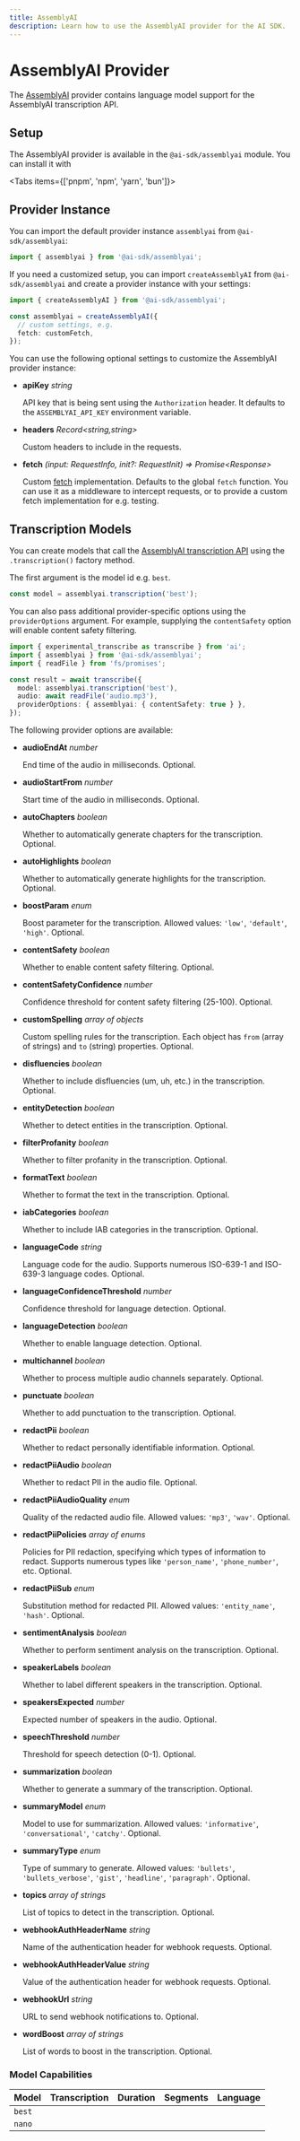 ```yaml
---
title: AssemblyAI
description: Learn how to use the AssemblyAI provider for the AI SDK.
---
```


# AssemblyAI Provider

The [AssemblyAI](https://assemblyai.com/) provider contains language model support for the AssemblyAI transcription API.

## Setup

The AssemblyAI provider is available in the `@ai-sdk/assemblyai` module. You can install it with

<Tabs items={['pnpm', 'npm', 'yarn', 'bun']}>
  <Tab>
    <Snippet text="pnpm add @ai-sdk/assemblyai" dark />
  </Tab>
  <Tab>
    <Snippet text="npm install @ai-sdk/assemblyai" dark />
  </Tab>
  <Tab>
    <Snippet text="yarn add @ai-sdk/assemblyai" dark />
  </Tab>

  <Tab>
    <Snippet text="bun add @ai-sdk/assemblyai" dark />
  </Tab>
</Tabs>

## Provider Instance

You can import the default provider instance `assemblyai` from `@ai-sdk/assemblyai`:

```ts
import { assemblyai } from '@ai-sdk/assemblyai';
```

If you need a customized setup, you can import `createAssemblyAI` from `@ai-sdk/assemblyai` and create a provider instance with your settings:

```ts
import { createAssemblyAI } from '@ai-sdk/assemblyai';

const assemblyai = createAssemblyAI({
  // custom settings, e.g.
  fetch: customFetch,
});
```

You can use the following optional settings to customize the AssemblyAI provider instance:

- **apiKey** _string_

  API key that is being sent using the `Authorization` header.
  It defaults to the `ASSEMBLYAI_API_KEY` environment variable.

- **headers** _Record&lt;string,string&gt;_

  Custom headers to include in the requests.

- **fetch** _(input: RequestInfo, init?: RequestInit) => Promise&lt;Response&gt;_

  Custom [fetch](https://developer.mozilla.org/en-US/docs/Web/API/fetch) implementation.
  Defaults to the global `fetch` function.
  You can use it as a middleware to intercept requests,
  or to provide a custom fetch implementation for e.g. testing.

## Transcription Models

You can create models that call the [AssemblyAI transcription API](https://www.assemblyai.com/docs/getting-started/transcribe-an-audio-file/typescript)
using the `.transcription()` factory method.

The first argument is the model id e.g. `best`.

```ts
const model = assemblyai.transcription('best');
```

You can also pass additional provider-specific options using the `providerOptions` argument. For example, supplying the `contentSafety` option will enable content safety filtering.

```ts highlight="6"
import { experimental_transcribe as transcribe } from 'ai';
import { assemblyai } from '@ai-sdk/assemblyai';
import { readFile } from 'fs/promises';

const result = await transcribe({
  model: assemblyai.transcription('best'),
  audio: await readFile('audio.mp3'),
  providerOptions: { assemblyai: { contentSafety: true } },
});
```

The following provider options are available:

- **audioEndAt** _number_

  End time of the audio in milliseconds.
  Optional.

- **audioStartFrom** _number_

  Start time of the audio in milliseconds.
  Optional.

- **autoChapters** _boolean_

  Whether to automatically generate chapters for the transcription.
  Optional.

- **autoHighlights** _boolean_

  Whether to automatically generate highlights for the transcription.
  Optional.

- **boostParam** _enum_

  Boost parameter for the transcription.
  Allowed values: `'low'`, `'default'`, `'high'`.
  Optional.

- **contentSafety** _boolean_

  Whether to enable content safety filtering.
  Optional.

- **contentSafetyConfidence** _number_

  Confidence threshold for content safety filtering (25-100).
  Optional.

- **customSpelling** _array of objects_

  Custom spelling rules for the transcription.
  Each object has `from` (array of strings) and `to` (string) properties.
  Optional.

- **disfluencies** _boolean_

  Whether to include disfluencies (um, uh, etc.) in the transcription.
  Optional.

- **entityDetection** _boolean_

  Whether to detect entities in the transcription.
  Optional.

- **filterProfanity** _boolean_

  Whether to filter profanity in the transcription.
  Optional.

- **formatText** _boolean_

  Whether to format the text in the transcription.
  Optional.

- **iabCategories** _boolean_

  Whether to include IAB categories in the transcription.
  Optional.

- **languageCode** _string_

  Language code for the audio.
  Supports numerous ISO-639-1 and ISO-639-3 language codes.
  Optional.

- **languageConfidenceThreshold** _number_

  Confidence threshold for language detection.
  Optional.

- **languageDetection** _boolean_

  Whether to enable language detection.
  Optional.

- **multichannel** _boolean_

  Whether to process multiple audio channels separately.
  Optional.

- **punctuate** _boolean_

  Whether to add punctuation to the transcription.
  Optional.

- **redactPii** _boolean_

  Whether to redact personally identifiable information.
  Optional.

- **redactPiiAudio** _boolean_

  Whether to redact PII in the audio file.
  Optional.

- **redactPiiAudioQuality** _enum_

  Quality of the redacted audio file.
  Allowed values: `'mp3'`, `'wav'`.
  Optional.

- **redactPiiPolicies** _array of enums_

  Policies for PII redaction, specifying which types of information to redact.
  Supports numerous types like `'person_name'`, `'phone_number'`, etc.
  Optional.

- **redactPiiSub** _enum_

  Substitution method for redacted PII.
  Allowed values: `'entity_name'`, `'hash'`.
  Optional.

- **sentimentAnalysis** _boolean_

  Whether to perform sentiment analysis on the transcription.
  Optional.

- **speakerLabels** _boolean_

  Whether to label different speakers in the transcription.
  Optional.

- **speakersExpected** _number_

  Expected number of speakers in the audio.
  Optional.

- **speechThreshold** _number_

  Threshold for speech detection (0-1).
  Optional.

- **summarization** _boolean_

  Whether to generate a summary of the transcription.
  Optional.

- **summaryModel** _enum_

  Model to use for summarization.
  Allowed values: `'informative'`, `'conversational'`, `'catchy'`.
  Optional.

- **summaryType** _enum_

  Type of summary to generate.
  Allowed values: `'bullets'`, `'bullets_verbose'`, `'gist'`, `'headline'`, `'paragraph'`.
  Optional.

- **topics** _array of strings_

  List of topics to detect in the transcription.
  Optional.

- **webhookAuthHeaderName** _string_

  Name of the authentication header for webhook requests.
  Optional.

- **webhookAuthHeaderValue** _string_

  Value of the authentication header for webhook requests.
  Optional.

- **webhookUrl** _string_

  URL to send webhook notifications to.
  Optional.

- **wordBoost** _array of strings_

  List of words to boost in the transcription.
  Optional.

### Model Capabilities

| Model  | Transcription       | Duration            | Segments            | Language            |
| ------ | ------------------- | ------------------- | ------------------- | ------------------- |
| `best` | <Check size={18} /> | <Check size={18} /> | <Check size={18} /> | <Check size={18} /> |
| `nano` | <Check size={18} /> | <Check size={18} /> | <Check size={18} /> | <Check size={18} /> |
